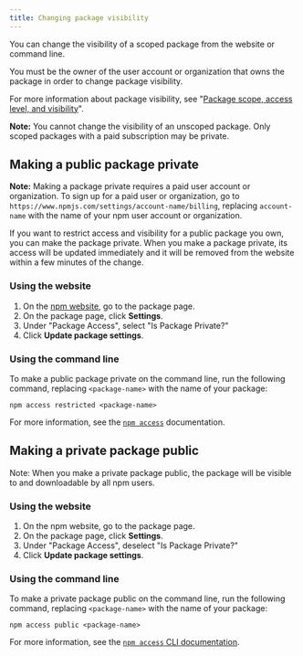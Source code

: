```yaml
---
title: Changing package visibility
---
```


You can change the visibility of a scoped package from the website or command line.

You must be the owner of the user account or organization that owns the package in order to change package visibility.

For more information about package visibility, see "[Package scope, access level, and visibility][pkg-viz]".

<Note>

**Note:** You cannot change the visibility of an unscoped package. Only scoped packages with a paid subscription may be private.

</Note>

## Making a public package private

<Note>

**Note:** Making a package private requires a paid user account or organization. To sign up for a paid user or organization, go to `https://www.npmjs.com/settings/account-name/billing`, replacing `account-name` with the name of your npm user account or organization.

</Note>

If you want to restrict access and visibility for a public package you own, you can make the package private. When you make a package private, its access will be updated immediately and it will be removed from the website within a few minutes of the change.

### Using the website

1. On the [npm website][npmjs-com], go to the package page.
2. On the package page, click **Settings**.
3. Under "Package Access", select "Is Package Private?"
4. Click **Update package settings**.

### Using the command line

To make a public package private on the command line, run the following command, replacing `<package-name>` with the name of your package:

```
npm access restricted <package-name>
```

For more information, see the <a href="https://docs.npmjs.com/cli-documentation/access">`npm access`</a> documentation.

## Making a private package public

<div class="note">

<span class="bold">Note:</span> When you make a private package public, the package will be visible to and downloadable by all npm users.

</div>

### Using the website

1. On the npm website, go to the package page.
2. On the package page, click **Settings**.
3. Under "Package Access", deselect "Is Package Private?"
4. Click **Update package settings**.

### Using the command line

To make a private package public on the command line, run the following command, replacing `<package-name>` with the name of your package:

```
npm access public <package-name>
```

For more information, see the [`npm access` CLI documentation][access-cli].


[contact-support]: https://www.npmjs.com/support
[pkg-viz]: package-scope-access-level-and-visibility
[npmjs-com]: https://npmjs.com
[access-cli]: /cli/access
